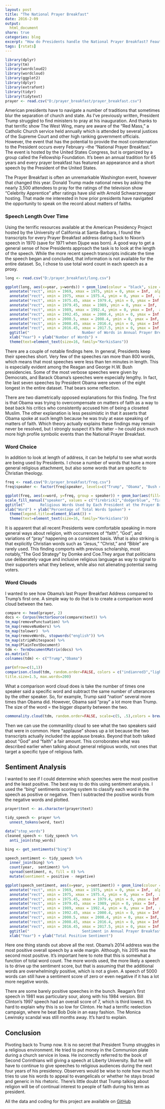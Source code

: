 ```yaml
---
layout: post
title: "The National Prayer Breakfast"
date: 2016-2-09
output:
  html_document
share: true
categories: blog
excerpt: "How do Presidents handle the National Prayer Breakfast? Feauting Text and Sentiment Analysis"
tags: [rstats]
---
```


```r
library(dplyr)
library(tm)
library(wordcloud2)
library(wordcloud)
library(ggplot2)
library(dplyr)
library(extrafont)
library(tidyr)
library(tidytext)
prayer <- read.csv("D:/prayer_breakfast/prayer_breakfast.csv")
```

American presidents have to navigate a number of traditions that sometimes blur the separation of church and state. As I’ve previously written, President Trump struggled to find ministers to pray at his inauguration. And thanks to that terrific show The West Wing, many are aware of the “Red Mass,” a Catholic Church service held annually which is attended by several justices of the Supreme Court and other high ranking government officials. However, the event that has the potential to provide the most consternation to the President occurs every February –the “National Prayer Breakfast.” The event is hosted by the United States Congress, but is organized by a group called the Fellowship Foundation. It’s been an annual tradition for 65 years and every prayer breakfast has featured an appearance and a short speech by the President of the United States. 

The Prayer Breakfast is often an unremarkable Washington event, however that changed this year. Donald Trump made national news by asking the nearly 3,500 attendees to pray for the ratings of the television show “Celebrity Apprentice” after ratings have slid with Arnold Schwarzenegger hosting. That made me interested in how prior presidents have navigated the opportunity to speak on the record about matters of faiths. 

### Speech Length Over Time

Using the terrific resources available at the American Presidency Project hosted by the University of California at Santa-Barbara, I found the transcripts for every Prayer Breakfast address dating back to Nixon’s speech in 1970 (save for 1971 when Djupe was born). A good way to get a general sense of how Presidents approach the task is to look at the length of the speech. While the more recent speech transcripts indicate the time the speech began and concluded, that information is not available for the entire dataset. So,  I chose to use total word count in each speech as a proxy. 

```r
long <- read.csv("D:/prayer_breakfast/long.csv")

ggplot(long, aes(x=year, y=words)) + geom_line(colour = "black", size = 1) + geom_point(colour = "black") + 
  annotate("rect", xmin = 1969, xmax = 1975, ymin = 0, ymax = Inf,  alpha = .2, fill = "red")  +
  annotate("rect", xmin = 1975, xmax = 1975.4, ymin = 0, ymax = Inf,  alpha = .2, fill = "red")  +
  annotate("rect", xmin = 1975.45, xmax = 1979.4, ymin = 0, ymax = Inf,  alpha = .2, fill = "blue")  +
  annotate("rect", xmin = 1979.45, xmax = 1989, ymin = 0, ymax = Inf,  alpha = .2, fill = "red")  +
  annotate("rect", xmin = 1989, xmax = 1992.4, ymin = 0, ymax = Inf,  alpha = .2, fill = "red")  +
  annotate("rect", xmin = 1992.45, xmax = 2000.4, ymin = 0, ymax = Inf,  alpha = .2, fill = "blue")  + 
  annotate("rect", xmin = 2000.5, xmax = 2008.4, ymin = 0, ymax = Inf,  alpha = .2, fill = "red")  + 
  annotate("rect", xmin = 2008.45, xmax = 2016.4, ymin = 0, ymax = Inf,  alpha = .2, fill = "blue")  + 
  annotate("rect", xmin = 2016.45, xmax = 2017.5, ymin = 0, ymax = Inf,  alpha = .2, fill = "red") + 
  ggtitle("                        Number of Words in Annual Prayer Breakfast Addresses") + 
  xlab("Year") + ylab("Number of Words") + 
  theme(text=element_text(size=16, family="KerkisSans"))
```

There are a couple of notable findings here. In general, Presidents keep their speeches short. Very few of the speeches ran more than 800 words, which means that most speeches were less than ten minutes in length. This is especially evident among the Reagan and George H.W. Bush presidencies. Some of the most verbose speeches were given by Democrats, and Barack Obama’s speeches were especially lengthy.  In fact, the last seven speeches by President Obama were seven of the eight longest in the entire dataset. That bears some reflection. 

There are two diametrically opposed explanations for this finding. The first is that Obama was trying to overcompensate on matters of faith as a way to beat back his critics who consistently accused him of being a closeted Muslim. The other explanation is less pessimistic in that it asserts that Obama spoke at such length because he was truly at ease speaking of matters of faith. Which theory actually explains these findings may remain never be resolved, but I strongly suspect it’s the latter – he could pick much more high profile symbolic events than the National Prayer Breakfast. 

### Word Choice

In addition to look at length of address, it can be helpful to see what words are being used by Presidents. I chose a number of words that have a more general religious attachment, but also some words that are specific to Christian theology. 

```r
freq <- read.csv("D:/prayer_breakfast/freq.csv")
freq$speaker <- factor(freq$speaker, levels=c("Trump", "Obama", "Bush 43", "Clinton"))

ggplot(freq, aes(x=word, y=freq, group = speaker)) + geom_bar(aes(fill=speaker),stat="identity", position= "dodge")  + 
scale_fill_manual("speaker", values = c("firebrick1","dodgerblue", "firebrick4", "dodgerblue4")) +
ggtitle("       Religious Words Used by Each President at the Prayer Breakfast") +
xlab("Word") + ylab("Percentage of Total Words Spoken") + 
  theme(legend.title=element_blank()) + 
  theme(text=element_text(size=16, family="KerkisSans"))
```

It is apparent that all recent Presidents were comfortable speaking in more general ways about religion, with occurrences of “faith”, “God”, and variations of “pray” happening on a consistent basis. What is also striking is that explicitly Christian words such as “Jesus,” “Christ,” and “Bible” are rarely used. This finding comports with previous scholarship, most notably,“The God Strategy” by Domke and Coe.They argue that politicians use deliberately vague and inclusive religious language as way to signal to their supporters what they believe, while also not alienating potential swing voters. 

### Word Clouds

I wanted to see how Obama's last Prayer Breakfast Address compared to Trump's first one. A simple way to do that is to create a comparison word cloud between the two. 

```r
compare <- head(prayer, 2)
docs <- Corpus(VectorSource(compare$text)) %>%
tm_map(removePunctuation) %>%
tm_map(removeNumbers) %>%
tm_map(tolower)  %>%
tm_map(removeWords, stopwords("english")) %>%
tm_map(stripWhitespace) %>%
tm_map(PlainTextDocument)
tdm <- TermDocumentMatrix(docs) %>%
as.matrix()
colnames(tdm) <- c("Trump","Obama")

par(mfrow=c(1,1))
comparison.cloud(tdm, random.order=FALSE, colors = c("indianred3","lightsteelblue3"),
title.size=1.5, max.words=200)
```

What a comparison word cloud does is take the number of times one speaker said a specific word and subtract the same number of utterances by the other speaker. So, for example, Trump said "nation" several more times than Obama did. However, Obama said "pray" a lot more than Trump. The size of the word = the bigger disparity between the two. 

```r
commonality.cloud(tdm, random.order=FALSE, scale=c(5, .5),colors = brewer.pal(4, "Dark2"), max.words=200)
```

Then we can use the commanility cloud to see what the two speakers said that were in common. Here "applause" shows up a lot because the two transcripts actually included the applause breaks. Beyond that both talked about "God" and "faith" a fair amount. This corroborates what was described earlier when talking about general religious words, not ones that target a specific type of religious faith. 

## Sentiment Analysis

I wanted to see if I could determine which speeches were the most positive and the least positive. The best way to do this using sentiment analysis. I used the "bing" sentiments scoring system to classify each word in the speech as positive or negative. Then I subtracted the positive words from the negative words and plotted. 

```r
prayer$text <- as.character(prayer$text)

tidy_speech <- prayer %>% 
  unnest_tokens(word, text)

data("stop_words")
cleaned_speech <- tidy_speech %>%
  anti_join(stop_words)

bing <- get_sentiments("bing")

speech_sentiment <- tidy_speech %>%
  inner_join(bing) %>%
  count(year,  sentiment) %>%
  spread(sentiment, n, fill = 0) %>%
  mutate(sentiment = positive - negative)

ggplot(speech_sentiment, aes(x=year, y=sentiment)) + geom_line(colour = "black", size = 1) + geom_point(colour = "black") + 
  annotate("rect", xmin = 1969, xmax = 1975, ymin = 0, ymax = Inf,  alpha = .2, fill = "red")  +
  annotate("rect", xmin = 1975, xmax = 1975.4, ymin = 0, ymax = Inf,  alpha = .2, fill = "red")  +
  annotate("rect", xmin = 1975.45, xmax = 1979.4, ymin = 0, ymax = Inf,  alpha = .2, fill = "blue")  +
  annotate("rect", xmin = 1979.45, xmax = 1989, ymin = 0, ymax = Inf,  alpha = .2, fill = "red")  +
  annotate("rect", xmin = 1989, xmax = 1992.4, ymin = 0, ymax = Inf,  alpha = .2, fill = "red")  +
  annotate("rect", xmin = 1992.45, xmax = 2000.4, ymin = 0, ymax = Inf,  alpha = .2, fill = "blue")  + 
  annotate("rect", xmin = 2000.5, xmax = 2008.4, ymin = 0, ymax = Inf,  alpha = .2, fill = "red")  + 
  annotate("rect", xmin = 2008.45, xmax = 2016.4, ymin = 0, ymax = Inf,  alpha = .2, fill = "blue")  + 
  annotate("rect", xmin = 2016.45, xmax = 2017.5, ymin = 0, ymax = Inf,  alpha = .2, fill = "red") + 
  ggtitle("                        Sentiment in Annual Prayer Breakfast Addresses") + 
  xlab("Year") + ylab("Total Positive Sentiment")
```

Here one thing stands out above all the rest. Obama's 2014 address was the most positive overall speech by a wide margin. Although, his 2015 was the second most positive. It's important here to note that this is somewhat a function of total word count. The more words used, the more likely a speech is to drive up the sentiment score, but that is assuming that the additional words are overwhelmingly positive, which is not a given. A speech of 5000 words can still have a sentiment score of zero or even negative if it has a lot more negative words. 

There are some barely positive speeches in the bunch. Reagan's first speech in 1981 was particulary sour, along with his 1984 version. Bill Clinton's 1997 speech had an overall score of 7, which is third lowest. It's hard to explain why this is so low for Clinton. He had a terrific reelection campaign, where he beat Bob Dole in an easy fashion. The Monica Lewinsky scandal was still months away. It's hard to explain. 

## Conclusion

Pivoting back to Trump now. It is no secret that President  Trump struggles in a religious environment. He tried to put money in the Communion plate during a church service in Iowa. He incorrectly referred to the book of Second Corinthians will giving a speech at Liberty University. But he will have to continue to give speeches to religious audiences during the next four years of his presidency. Observers would be wise to note how much he tries to use his words to appeal to evangelicals or whether he stays broad and generic in his rhetoric. There’s little doubt that Trump talking about religion will be of continual interest to people of faith during his term as president. 

All the data and coding for this project are available on [GitHub](https://github.com/ryanburge/prayer_breakfast)

